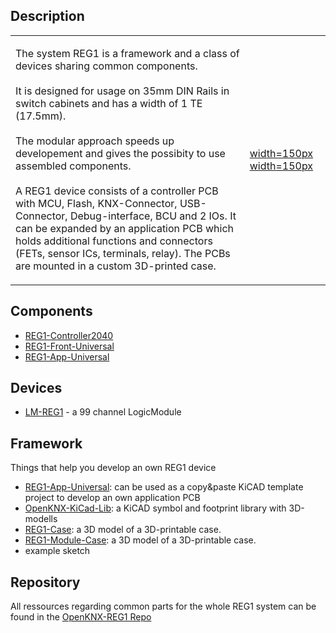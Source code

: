 == Description ==

{|
|-
| The system REG1 is a framework and a class of devices sharing common components.<br><br>
It is designed for usage on 35mm DIN Rails in switch cabinets and has a width of 1 TE (17.5mm).<br><br>
The modular approach speeds up developement and gives the possibity to use assembled components.<br><br>
A REG1 device consists of a controller PCB with MCU, Flash, KNX-Connector, USB-Connector, Debug-interface, BCU and 2 IOs. It can be expanded by an application PCB which holds additional functions and connectors (FETs, sensor ICs, terminals, relay). The PCBs are mounted in a custom 3D-printed case.
| [[https://github.com/OpenKNX/OpenKNX-REG1/blob/main/doc/Renderings/OpenKNX_REG1_Base_Teaser_CATIA.png|width=150px]] [[https://github.com/OpenKNX/OpenKNX-REG1/blob/main/doc/Renderings/OpenKNX_REG1_Base_and_App_Teaser_CATIA_open.png|width=150px]]
|}

== Components ==

* [[REG1-Controller2040]]
* [[REG1-Front-Universal]]
* [[REG1-App-Universal]]

== Devices ==

* [[LM-REG1]] - a 99 channel LogicModule


== Framework ==

Things that help you develop an own REG1 device

* [https://github.com/OpenKNX/OpenKNX-REG1/tree/main/hardware/EDA-Files/REG1-App-Universal REG1-App-Universal]: can be used as a copy&paste KiCAD template project to develop an own application PCB
* [[OpenKNX-KiCad-Lib]]: a KiCAD symbol and footprint library with 3D-modells
* [[REG1-Case]]: a 3D model of a 3D-printable case.
* [[REG1-Module-Case]]: a 3D model of a 3D-printable case.
* example sketch

== Repository ==

All ressources regarding common parts for the whole REG1 system can be found in the [https://github.com/OpenKNX/OpenKNX-REG1 OpenKNX-REG1 Repo]